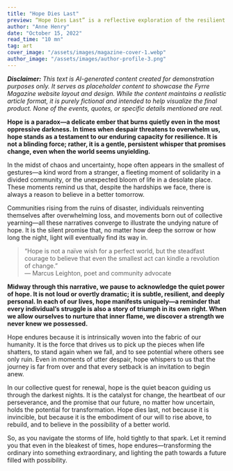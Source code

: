 ```yaml
---
title: "Hope Dies Last"
preview: “Hope Dies Last” is a reflective exploration of the resilient human spirit, delving into how hope persists even in our darkest hours. This article presents a moving narrative that interweaves personal struggle with collective triumph, urging us to nurture the small sparks of optimism that shine through adversity. Let this immersive journey remind you that even the faintest light can guide us when the night seems endless.
author: "Anne Henry"
date: "October 15, 2022"
read_time: "10 mn"
tag: art
cover_image: "/assets/images/magazine-cover-1.webp"
author_image: "/assets/images/author-profile-3.png"
---
```


_**Disclaimer:** This text is AI-generated content created for demonstration purposes only. It serves as placeholder content to showcase the Fyrre Magazine website layout and design. While the content maintains a realistic article format, it is purely fictional and intended to help visualize the final product. None of the events, quotes, or specific details mentioned are real._

**Hope is a paradox—a delicate ember that burns quietly even in the most oppressive darkness. In times when despair threatens to overwhelm us, hope stands as a testament to our enduring capacity for resilience. It is not a blinding force; rather, it is a gentle, persistent whisper that promises change, even when the world seems unyielding.**

In the midst of chaos and uncertainty, hope often appears in the smallest of gestures—a kind word from a stranger, a fleeting moment of solidarity in a divided community, or the unexpected bloom of life in a desolate place. These moments remind us that, despite the hardships we face, there is always a reason to believe in a better tomorrow.

Communities rising from the ruins of disaster, individuals reinventing themselves after overwhelming loss, and movements born out of collective yearning—all these narratives converge to illustrate the undying nature of hope. It is the silent promise that, no matter how deep the sorrow or how long the night, light will eventually find its way in.

> “Hope is not a naïve wish for a perfect world, but the steadfast courage to believe that even the smallest act can kindle a revolution of change.”  
> — Marcus Leighton, poet and community advocate

**Midway through this narrative, we pause to acknowledge the quiet power of hope. It is not loud or overtly dramatic; it is subtle, resilient, and deeply personal. In each of our lives, hope manifests uniquely—a reminder that every individual’s struggle is also a story of triumph in its own right. When we allow ourselves to nurture that inner flame, we discover a strength we never knew we possessed.**

Hope endures because it is intrinsically woven into the fabric of our humanity. It is the force that drives us to pick up the pieces when life shatters, to stand again when we fall, and to see potential where others see only ruin. Even in moments of utter despair, hope whispers to us that the journey is far from over and that every setback is an invitation to begin anew.

In our collective quest for renewal, hope is the quiet beacon guiding us through the darkest nights. It is the catalyst for change, the heartbeat of our perseverance, and the promise that our future, no matter how uncertain, holds the potential for transformation. Hope dies last, not because it is invincible, but because it is the embodiment of our will to rise above, to rebuild, and to believe in the possibility of a better world.

So, as you navigate the storms of life, hold tightly to that spark. Let it remind you that even in the bleakest of times, hope endures—transforming the ordinary into something extraordinary, and lighting the path towards a future filled with possibility.
